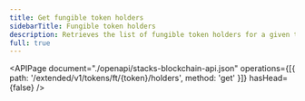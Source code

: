 ```yaml
---
title: Get fungible token holders
sidebarTitle: Fungible token holders
description: Retrieves the list of fungible token holders for a given token ID.
full: true
---
```


<APIPage
  document="./openapi/stacks-blockchain-api.json"
  operations={[{ path: '/extended/v1/tokens/ft/{token}/holders', method: 'get' }]}
  hasHead={false}
/>
